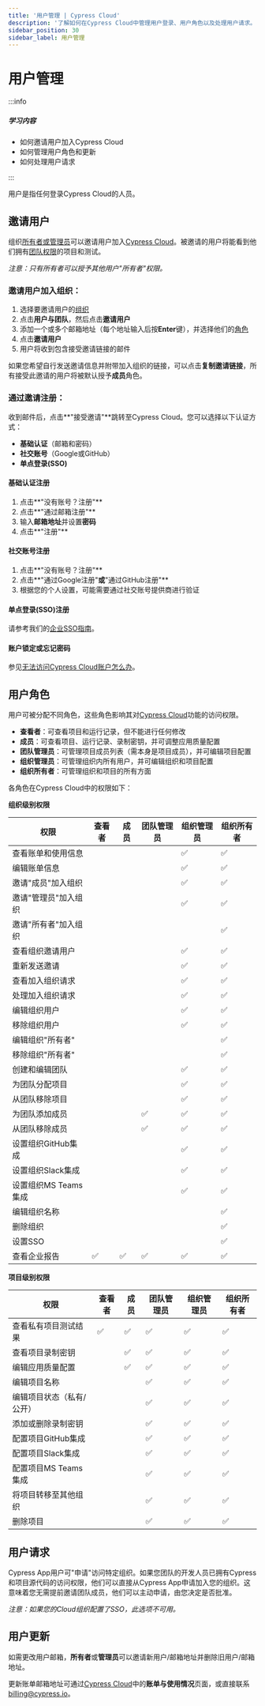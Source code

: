 ```yaml
---
title: '用户管理 | Cypress Cloud'
description: '了解如何在Cypress Cloud中管理用户登录、用户角色以及处理用户请求。'
sidebar_position: 30
sidebar_label: 用户管理
---
```


<ProductHeading product="cloud" />

# 用户管理

:::info

##### <Icon name="question-circle" color="#4BBFD2" /> 学习内容

- 如何邀请用户加入Cypress Cloud
- 如何管理用户角色和更新
- 如何处理用户请求

:::

用户是指任何登录Cypress Cloud的人员。

## 邀请用户

组织[所有者或管理员](#用户角色)可以邀请用户加入[Cypress Cloud](https://on.cypress.io/cloud)。被邀请的用户将能看到他们拥有[团队权限](/cloud/account-management/teams#为团队分配项目)的项目和测试。

_注意：只有所有者可以授予其他用户"所有者"权限。_

### 邀请用户加入组织：

1. 选择要邀请用户的[组织](/cloud/account-management/organizations)
2. 点击**用户与团队**，然后点击**邀请用户**
3. 添加一个或多个邮箱地址（每个地址输入后按**Enter**键），并选择他们的[角色](#用户角色)
4. 点击**邀请用户**
5. 用户将收到包含接受邀请链接的邮件

如果您希望自行发送邀请信息并附带加入组织的链接，可以点击**复制邀请链接**，所有接受此邀请的用户将被默认授予**成员**角色。

<DocsImage
  src="/img/cloud/users/invite-user-dialog.jpg"
  alt="邀请用户对话框"
/>

### 通过邀请注册：

收到邮件后，点击**"接受邀请"**跳转至Cypress Cloud。您可以选择以下认证方式：

- **基础认证**（邮箱和密码）
- **社交账号**（Google或GitHub）
- **单点登录(SSO)**

#### **基础认证注册**

1. 点击**"没有账号？注册"**
2. 点击**"通过邮箱注册"**
3. 输入**邮箱地址**并设置**密码**
4. 点击**"注册"**

#### **社交账号注册**

1. 点击**"没有账号？注册"**
2. 点击**"通过Google注册"**或**"通过GitHub注册"**
3. 根据您的个人设置，可能需要通过社交账号提供商进行验证

#### **单点登录(SSO)注册**

请参考我们的[企业SSO指南](/cloud/account-management/enterprise-sso)。

#### 账户锁定或忘记密码

参见[无法访问Cypress Cloud账户怎么办](/cloud/faq#无法访问Cypress-Cloud账户怎么办)。

## 用户角色

用户可被分配不同角色，这些角色影响其对[Cypress Cloud](https://on.cypress.io/cloud)功能的访问权限。

- **查看者**：可查看项目和运行记录，但不能进行任何修改
- **成员**：可查看项目、运行记录、录制密钥，并可调整应用质量配置
- **团队管理员**：可管理项目成员列表（需本身是项目成员），并可编辑项目配置
- **组织管理员**：可管理组织内所有用户，并可编辑组织和项目配置
- **组织所有者**：可管理组织和项目的所有方面

各角色在Cypress Cloud中的权限如下：

**组织级别权限**

| 权限                                | 查看者 | 成员 | 团队管理员 | 组织管理员 | 组织所有者 |
| ----------------------------------- | ------ | ---- | ---------- | ---------- | ---------- |
| 查看账单和使用信息                  |        |      |            | ✅         | ✅         |
| 编辑账单信息                        |        |      |            | ✅         | ✅         |
| 邀请"成员"加入组织                  |        |      |            | ✅         | ✅         |
| 邀请"管理员"加入组织                |        |      |            | ✅         | ✅         |
| 邀请"所有者"加入组织                |        |      |            |            | ✅         |
| 查看组织邀请用户                    |        |      |            | ✅         | ✅         |
| 重新发送邀请                        |        |      |            | ✅         | ✅         |
| 查看加入组织请求                    |        |      |            | ✅         | ✅         |
| 处理加入组织请求                    |        |      |            | ✅         | ✅         |
| 编辑组织用户                        |        |      |            | ✅         | ✅         |
| 移除组织用户                        |        |      |            | ✅         | ✅         |
| 编辑组织"所有者"                    |        |      |            |            | ✅         |
| 移除组织"所有者"                    |        |      |            |            | ✅         |
| 创建和编辑团队                      |        |      |            | ✅         | ✅         |
| 为团队分配项目                      |        |      |            | ✅         | ✅         |
| 从团队移除项目                      |        |      |            | ✅         | ✅         |
| 为团队添加成员                      |        |      | ✅          | ✅         | ✅         |
| 从团队移除成员                      |        |      | ✅          | ✅         | ✅         |
| 设置组织GitHub集成                  |        |      |            | ✅         | ✅         |
| 设置组织Slack集成                   |        |      |            | ✅         | ✅         |
| 设置组织MS Teams集成                |        |      |            | ✅         | ✅         |
| 编辑组织名称                        |        |      |            |            | ✅         |
| 删除组织                            |        |      |            |            | ✅         |
| 设置SSO                             |        |      |            |            | ✅         |
| 查看企业报告                        | ✅     | ✅   | ✅          | ✅         | ✅         |

**项目级别权限**

| 权限                               | 查看者 | 成员 | 团队管理员 | 组织管理员 | 组织所有者 |
| ---------------------------------- | ------ | ---- | ---------- | ---------- | ---------- |
| 查看私有项目测试结果               | ✅     | ✅   | ✅         | ✅         | ✅         |
| 查看项目录制密钥                   |        | ✅   | ✅         | ✅         | ✅         |
| 编辑应用质量配置                   |        | ✅   | ✅         | ✅         | ✅         |
| 编辑项目名称                       |        |      | ✅         | ✅         | ✅         |
| 编辑项目状态（私有/公开）          |        |      | ✅         | ✅         | ✅         |
| 添加或删除录制密钥                 |        |      | ✅         | ✅         | ✅         |
| 配置项目GitHub集成                 |        |      | ✅         | ✅         | ✅         |
| 配置项目Slack集成                  |        |      | ✅         | ✅         | ✅         |
| 配置项目MS Teams集成               |        |      | ✅         | ✅         | ✅         |
| 将项目转移至其他组织               |        |      | ✅         | ✅         | ✅         |
| 删除项目                           |        |      | ✅         | ✅         | ✅         |

## 用户请求

Cypress App用户可"申请"访问特定组织。如果您团队的开发人员已拥有Cypress和项目源代码的访问权限，他们可以直接从Cypress App申请加入您的组织。这意味着您无需提前邀请团队成员，他们可以主动申请，由您决定是否批准。

_注意：如果您的Cloud组织配置了SSO，此选项不可用。_

<DocsImage
  src="/img/cloud/users/request-access-to-organization.png"
  alt="申请访问项目"
/>

## 用户更新

如需更改用户邮箱，**所有者**或**管理员**可以邀请新用户/邮箱地址并删除旧用户/邮箱地址。

更新账单邮箱地址可通过[Cypress Cloud](https://on.cypress.io/cloud)中的**账单与使用情况**页面，或直接联系[billing@cypress.io](mailto:billing@cypress.io)。